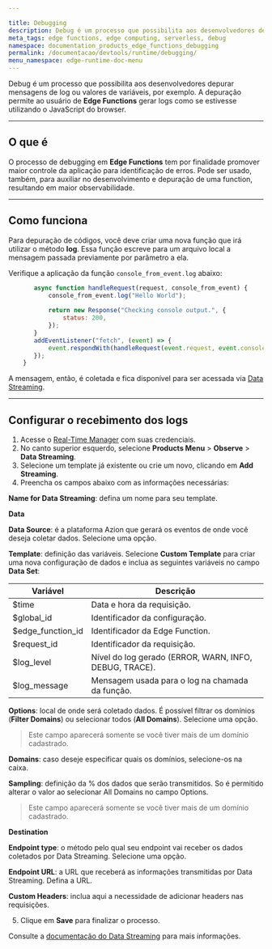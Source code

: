 ```yaml
---

title: Debugging
description: Debug é um processo que possibilita aos desenvolvedores depurar mensagens de log ou valores de variáveis.
meta_tags: edge functions, edge computing, serverless, debug
namespace: documentation_products_edge_functions_debugging
permalink: /documentacao/devtools/runtime/debugging/
menu_namespace: edge-runtime-doc-menu
---
```


Debug é um processo que possibilita aos desenvolvedores depurar mensagens de log ou valores de variáveis, por exemplo. A depuração permite ao usuário de **Edge Functions** gerar logs como se estivesse utilizando o JavaScript do browser.

---

## O que é

O processo de debugging em **Edge Functions** tem por finalidade promover maior controle da aplicação para identificação de erros. Pode ser usado, também, para auxiliar no desenvolvimento e depuração de uma function, resultando em maior observabilidade.

---

## Como funciona

Para depuração de códigos, você deve criar uma nova função que irá utilizar o método **log**. Essa função escreve para um arquivo local a mensagem passada previamente por parâmetro a ela.

Verifique a aplicação da função `console_from_event.log` abaixo:

```js
       async function handleRequest(request, console_from_event) {
           console_from_event.log("Hello World");
    
           return new Response("Checking console output.", {
               status: 200,
           });
       }
       addEventListener("fetch", (event) => {
           event.respondWith(handleRequest(event.request, event.console));
       });
    }
```

A mensagem, então, é coletada e fica disponível para ser acessada via [Data Streaming](/pt-br/documentacao/produtos/data-streaming/).

---

## Configurar o recebimento dos logs

1. Acesse o [Real-Time Manager](https://manager.azion.com/) com suas credenciais.
2. No canto superior esquerdo, selecione **Products Menu** > **Observe** > **Data Streaming**.
3. Selecione um template já existente ou crie um novo, clicando em **Add Streaming**.
4. Preencha os campos abaixo com as informações necessárias:

**Name for Data Streaming**: defina um nome para seu template.

**Data**

**Data Source**: é a plataforma Azion que gerará os eventos de onde você deseja coletar dados. Selecione uma opção.

**Template**: definição das variáveis. Selecione **Custom Template** para criar uma nova configuração de dados e inclua as seguintes variáveis no campo **Data Set**:

| Variável | Descrição |
| --- | --- |
| $time | Data e hora da requisição. |
| $global_id | Identificador da configuração. |
| $edge_function_id | Identificador da Edge Function. |
| $request_id | Identificador da requisição. |
| $log_level | Nível do log gerado (ERROR, WARN, INFO, DEBUG, TRACE). |
| $log_message | Mensagem usada para o log na chamada da função. |

**Options**: local de onde será coletado dados. É possível filtrar os domínios (**Filter Domains**) ou selecionar todos (**All Domains**). Selecione uma opção.

> Este campo aparecerá somente se você tiver mais de um domínio cadastrado.

**Domains**: caso deseje especificar quais os domínios, selecione-os na caixa.

**Sampling**: definição da % dos dados que serão transmitidos. So é permitido alterar o valor ao selecionar All Domains no campo Options.

> Este campo aparecerá somente se você tiver mais de um domínio cadastrado.

**Destination**

**Endpoint type**: o método pelo qual seu endpoint vai receber os dados coletados por Data Streaming. Selecione uma opção.

**Endpoint URL**: a URL que receberá as informações transmitidas por Data Streaming. Defina a URL.

**Custom Headers**: inclua aqui a necessidade de adicionar headers nas requisições.

5. Clique em **Save** para finalizar o processo.

Consulte a [documentação do Data Streaming](/pt-br/documentacao/produtos/data-streaming/) para mais informações.


